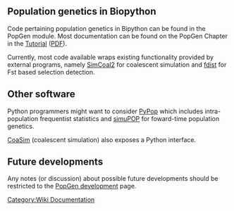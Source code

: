 == Population genetics in Biopython ==

Code pertaining population genetics in Bipython can be found in the PopGen module. Most documentation can be found on the PopGen Chapter in the [http://biopython.org/DIST/docs/tutorial/Tutorial.html Tutorial] ([http://biopython.org/DIST/docs/tutorial/Tutorial.pdf PDF]).

Currently, most code available wraps existing functionality provided by external programs, namely [http://cmpg.unibe.ch/software/simcoal2/ SimCoal2] for coalescent simulation and [http://www.rubic.rdg.ac.uk/~mab/software.html fdist] for Fst based selection detection.

== Other software ==

Python programmers might want to consider [http://pypop.org PyPop] which includes intra-population frequentist statistics and [http://simupop.sourceforge.net/ simuPOP] for foward-time population genetics.

[http://www.daimi.au.dk/~mailund/CoaSim/ CoaSim] (coalescent simulation) also exposes a Python interface.

== Future developments ==

Any notes (or discussion) about possible future developments should be restricted to the [[PopGen_dev|PopGen development]] page.
[[Category:Wiki Documentation]]